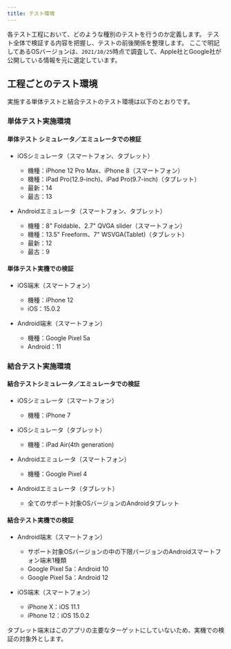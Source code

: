 ```yaml
---
title: テスト環境
---
```


各テスト工程において、どのような種別のテストを行うのか定義します。
テスト全体で検証する内容を把握し、テストの前後関係を整理します。
ここで明記してあるOSバージョンは、`2021/10/25`時点で調査して、Apple社とGoogle社が公開している情報を元に選定しています。

## 工程ごとのテスト環境

実施する単体テストと結合テストのテスト環境は以下のとおりです。

### 単体テスト実施環境

#### 単体テスト シミュレータ／エミュレータでの検証

- iOSシミュレータ（スマートフォン、タブレット）
  - 機種：iPhone 12 Pro Max、iPhone 8（スマートフォン）
  - 機種：iPad Pro(12.9-inch)、iPad Pro(9.7-inch)（タブレット）
  - 最新：14
  - 最古：13

- Androidエミュレータ（スマートフォン、タブレット）
  - 機種：8" Foldable、2.7" QVGA slider（スマートフォン）
  - 機種：13.5" Freeform、7" WSVGA(Tablet)（タブレット）
  - 最新：12
  - 最古：9

#### 単体テスト実機での検証

- iOS端末（スマートフォン）
  - 機種：iPhone 12
  - iOS：15.0.2

- Android端末（スマートフォン）
  - 機種：Google Pixel 5a
  - Android：11

### 結合テスト実施環境

#### 結合テストシミュレータ／エミュレータでの検証

  - iOSシミュレータ（スマートフォン）
    - 機種：iPhone 7

  - iOSシミュレータ（タブレット）
    - 機種：iPad Air(4th generation)

  - Androidエミュレータ（スマートフォン）
    - 機種：Google Pixel 4

  - Androidエミュレータ（タブレット）
    - 全てのサポート対象OSバージョンのAndroidタブレット

#### 結合テスト実機での検証

- Android端末（スマートフォン）
  - サポート対象OSバージョンの中の下限バージョンのAndroidスマートフォン端末1種類
  - Google Pixel 5a：Android 10
  - Google Pixel 5a：Android 12

- iOS端末（スマートフォン）
  - iPhone X：iOS 11.1
  - iPhone 12：iOS 15.0.2

タブレット端末はこのアプリの主要なターゲットにしていないため、実機での検証の対象外とします。

